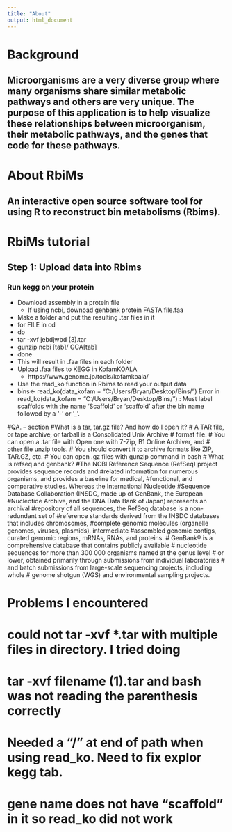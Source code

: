 ```yaml
---
title: "About"
output: html_document
---
```



# Background
## Microorganisms are a very diverse group where many organisms share similar metabolic pathways and others are very unique. The purpose of this application is to help visualize these relationships between microorganism, their metabolic pathways, and the genes that code for these pathways. 

# About RbiMs
## An interactive open source software tool for using R to reconstruct bin metabolisms (Rbims). 

# RbiMs tutorial
## Step 1: Upload data into Rbims
### Run kegg on your protein 
* Download assembly in a protein file
  + If using ncbi, downoad genbank protein FASTA file.faa
* Make a folder and put the resulting .tar files in it
* for FILE in cd
* do 
* tar -xvf jebdjwbd (3).tar
* gunzip ncbi [tab]/ GCA[tab]
* done
* This will result in .faa files in each folder
* Upload .faa files to KEGG in KofamKOALA
  + https://www.genome.jp/tools/kofamkoala/
* Use the read_ko function in Rbims to read your output data
* bins<- read_ko(data_kofam = "C:/Users/Bryan/Desktop/Bins/")
Error in read_ko(data_kofam = "C:/Users/Bryan/Desktop/Bins/") : 
  Must label scaffolds with the name 'Scaffold' or 'scaffold' after 
  the bin name followed by a '-' or '_'.

#QA. – section
#What is a tar, tar.gz file? And how do I open it?
# A TAR file, or tape archive, or tarball is a Consolidated Unix Archive 
# format file.
# You can open a .tar file with Open one with 7-Zip, B1 Online Archiver, and 
# other file unzip tools.
# You should convert it to archive formats like ZIP, TAR.GZ, etc.
# You can open .gz files with gunzip command in bash
# What is refseq and genbank?
#The NCBI Reference Sequence (RefSeq) project provides sequence records and 
#related information for numerous organisms, and provides a baseline for medical,
#functional, and comparative studies. Whereas the International Nucleotide 
#Sequence Database Collaboration (INSDC, made up of GenBank, the European 
#Nucleotide Archive, and the DNA Data Bank of Japan) represents an archival
#repository of all sequences, the RefSeq database is a non-redundant set of 
#reference standards derived from the INSDC databases that includes chromosomes, 
#complete genomic molecules (organelle genomes, viruses, plasmids), intermediate 
#assembled genomic contigs, curated genomic regions, mRNAs, RNAs, and proteins.
# GenBank® is a comprehensive database that contains publicly available 
# nucleotide sequences for more than 300 000 organisms named at the genus level
# or lower, obtained primarily through submissions from individual laboratories 
# and batch submissions from large-scale sequencing projects, including whole 
# genome shotgun (WGS) and environmental sampling projects. 

# Problems I encountered
# could not tar -xvf *.tar with multiple files in directory. I tried doing 
# tar -xvf filename (1).tar and bash was not reading the parenthesis correctly
# Needed a "/" at end of path when using read_ko. Need to fix explor kegg tab.
# gene name does not have "scaffold" in it so read_ko did not work

```r

```


